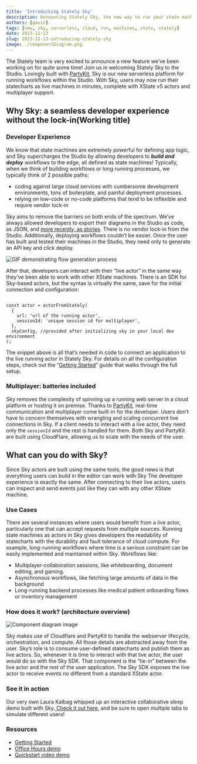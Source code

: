 ```yaml
---
title: 'Introducking Stately Sky'
description: Announcing Stately Sky, the new way to run your state machines in the cloud.
authors: [gavin]
tags: [new, sky, serverless, cloud, run, machines, state, stately]
date: 2023-11-13
slug: 2023-11-13-introducing-stately-sky
image: ./componentDiagram.png
---
```


The Stately team is very excited to announce a new feature we’ve been working on for quite some time! Join us in welcoming Stately Sky to the Studio. Lovingly built with [PartyKit](https://www.partykit.io/), Sky is our new serverless platform for running workflows within the Studio. With Sky, users may now run their statecharts as live machines in minutes, complete with XState v5 actors and multiplayer support.

<!--truncate-->


## Why Sky: a seamless developer experience without the lock-in(Working title)

### Developer Experience

We know that state machines are extremely powerful for defining app logic, and Sky supercharges the Studio by allowing developers to ***build and deploy*** workflows to the edge, all defined as state machines! Typically, when we think of building workflows or long running processes, we typically think of 2 possible paths: 

- coding against large cloud services with cumbersome development environments, tons of boilerplate, and painful deployment processes.
- relying on low-code or no-code platforms that tend to be inflexible and require vendor lock-in

Sky aims to remove the barriers on both ends of the spectrum. We’ve always allowed developers to export their diagrams in the Studio as code, as JSON, and [more recently, as stories](https://stately.ai/docs/export-as-code#export-formats). There is no vendor lock-in from the Studio. Additionally, deploying workflows couldn’t be easier. Once the user has built and tested their machines in the Studio, they need only to generate an API key and click deploy. 

![GIF demonstrating flow generation process](./generateFlow.gif)

After that, developers can interact with their “live actor” in the same way they’ve been able to work with other XState machines. There is an SDK for Sky-based actors, but the syntax is virtually the same, save for the initial connection and configuration:

```tsx

const actor = actorFromStately(
  {
    url: 'url of the running actor',
    sessionId: 'unique session id for multiplayer',
  },
  skyConfig, //provided after initializing sky in your local dev environment
);

```

The snippet above is all that’s needed in code to connect an application to the live running actor in Stately Sky. For details on all the configuration steps, check out the “[Getting Started](https://stately.ai/docs/stately-sky-getting-started)” guide that walks through the full setup.

### Multiplayer: batteries included

Sky removes the complexity of spinning up a running web server in a cloud platform or hosting it on premise. Thanks to [PartyKit](https://docs.partykit.io/), real-time communication and multiplayer come built-in for the developer. Users don’t have to concern themselves with wrangling and scaling concurrent live connections in Sky. If a client needs to interact with a live actor, they need only the `sessionId` and the rest is handled for them. Both Sky and PartyKit are built using CloudFlare, allowing us to scale with the needs of the user. 

## What can you do with Sky?

Since Sky actors are built using the same tools, the good news is that everything users can build in the editor can work with Sky The developer experience is exactly the same. After connecting to their live actors, users can inspect and send events just like they can with any other XState machine.

### Use Cases

There are several instances where users would benefit from a live actor, particularly one that can accept requests from multiple sources. Running state machines as actors in Sky gives developers the readability of statecharts with the durability and fault tolerance of cloud compute. For example, long-running workflows where time is a serious constraint can be easily implemented and maintained within Sky. Workflows like: 

- Multiplayer-collaboration sessions, like whiteboarding, document editing, and gaming.
- Asynchronous workflows, like fetching large amounts of data in the background
- Long-running backend processes like medical patient onboarding flows or inventory management

### How does it work? (architecture overview)

![Component diagram image](./componentDiagram.png)

Sky makes use of Cloudflare and PartyKit to handle the webserver lifecycle, orchestration, and compute. All those details are abstracted away from the user. Sky’s role is to consume user-defined statecharts and publish them as live actors. So, whenever it is time to interact with that live actor, the user would do so with the Sky SDK. That component is the “tie-in” between the live actor and the rest of the user application. The Sky SDK exposes the live actor to receive events no different from a standard XState actor. 

### See it in action

Our very own Laura Kalbag whipped up an interactive collaborative sleep demo built with Sky.[ Check it out here](https://laurakalbag.github.io/collaborative-sleep-sky/), and be sure to open multiple tabs to simulate different users! 

### Resources

- [Getting Started](https://stately.ai/docs/stately-sky-getting-started)
- [Office Hours demo](https://youtu.be/_iTjIWq6M1g)
- [Quickstart video demo](https://youtu.be/A_J1jbz1oWw)